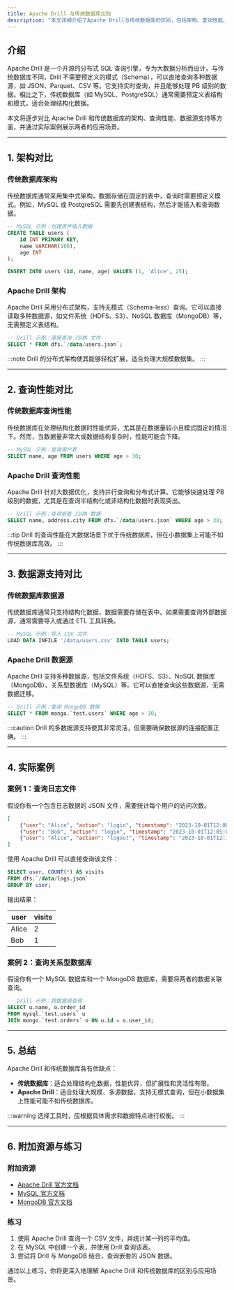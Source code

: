 ```yaml
---
title: Apache Drill 与传统数据库比较
description: "本文详细介绍了Apache Drill与传统数据库的区别，包括架构、查询性能、数据源支持等方面的对比，适合初学者了解两者的优缺点。"
---
```


## 介绍

Apache Drill 是一个开源的分布式 SQL 查询引擎，专为大数据分析而设计。与传统数据库不同，Drill 不需要预定义的模式（Schema），可以直接查询多种数据源，如 JSON、Parquet、CSV 等。它支持实时查询，并且能够处理 PB 级别的数据。相比之下，传统数据库（如 MySQL、PostgreSQL）通常需要预定义表结构和模式，适合处理结构化数据。

本文将逐步对比 Apache Drill 和传统数据库的架构、查询性能、数据源支持等方面，并通过实际案例展示两者的应用场景。

---

## 1. 架构对比

### 传统数据库架构

传统数据库通常采用集中式架构，数据存储在固定的表中，查询时需要预定义模式。例如，MySQL 或 PostgreSQL 需要先创建表结构，然后才能插入和查询数据。

```sql
-- MySQL 示例：创建表并插入数据
CREATE TABLE users (
    id INT PRIMARY KEY,
    name VARCHAR(100),
    age INT
);

INSERT INTO users (id, name, age) VALUES (1, 'Alice', 25);
```

### Apache Drill 架构

Apache Drill 采用分布式架构，支持无模式（Schema-less）查询。它可以直接读取多种数据源，如文件系统（HDFS、S3）、NoSQL 数据库（MongoDB）等，无需预定义表结构。

```sql
-- Drill 示例：直接查询 JSON 文件
SELECT * FROM dfs.`/data/users.json`;
```

:::note
Drill 的分布式架构使其能够轻松扩展，适合处理大规模数据集。
:::

---

## 2. 查询性能对比

### 传统数据库查询性能

传统数据库在处理结构化数据时性能优异，尤其是在数据量较小且模式固定的情况下。然而，当数据量非常大或数据结构复杂时，性能可能会下降。

```sql
-- MySQL 示例：查询用户表
SELECT name, age FROM users WHERE age > 30;
```

### Apache Drill 查询性能

Apache Drill 针对大数据优化，支持并行查询和分布式计算。它能够快速处理 PB 级别的数据，尤其是在查询半结构化或非结构化数据时表现突出。

```sql
-- Drill 示例：查询嵌套 JSON 数据
SELECT name, address.city FROM dfs.`/data/users.json` WHERE age > 30;
```

:::tip
Drill 的查询性能在大数据场景下优于传统数据库，但在小数据集上可能不如传统数据库高效。
:::

---

## 3. 数据源支持对比

### 传统数据库数据源

传统数据库通常只支持结构化数据，数据需要存储在表中。如果需要查询外部数据源，通常需要导入或通过 ETL 工具转换。

```sql
-- MySQL 示例：导入 CSV 文件
LOAD DATA INFILE '/data/users.csv' INTO TABLE users;
```

### Apache Drill 数据源

Apache Drill 支持多种数据源，包括文件系统（HDFS、S3）、NoSQL 数据库（MongoDB）、关系型数据库（MySQL）等。它可以直接查询这些数据源，无需数据迁移。

```sql
-- Drill 示例：查询 MongoDB 数据
SELECT * FROM mongo.`test.users` WHERE age > 30;
```

:::caution
Drill 的多数据源支持使其非常灵活，但需要确保数据源的连接配置正确。
:::

---

## 4. 实际案例

### 案例 1：查询日志文件

假设你有一个包含日志数据的 JSON 文件，需要统计每个用户的访问次数。

```json
[
    {"user": "Alice", "action": "login", "timestamp": "2023-10-01T12:00:00Z"},
    {"user": "Bob", "action": "login", "timestamp": "2023-10-01T12:05:00Z"},
    {"user": "Alice", "action": "logout", "timestamp": "2023-10-01T12:10:00Z"}
]
```

使用 Apache Drill 可以直接查询该文件：

```sql
SELECT user, COUNT(*) AS visits 
FROM dfs.`/data/logs.json` 
GROUP BY user;
```

输出结果：

| user  | visits |
|-------|--------|
| Alice | 2      |
| Bob   | 1      |

### 案例 2：查询关系型数据库

假设你有一个 MySQL 数据库和一个 MongoDB 数据库，需要将两者的数据关联查询。

```sql
-- Drill 示例：跨数据源查询
SELECT u.name, o.order_id 
FROM mysql.`test.users` u 
JOIN mongo.`test.orders` o ON u.id = o.user_id;
```

---

## 5. 总结

Apache Drill 和传统数据库各有优缺点：

- **传统数据库**：适合处理结构化数据，性能优异，但扩展性和灵活性有限。
- **Apache Drill**：适合处理大规模、多源数据，支持无模式查询，但在小数据集上性能可能不如传统数据库。

:::warning
选择工具时，应根据具体需求和数据特点进行权衡。
:::

---

## 6. 附加资源与练习

### 附加资源
- [Apache Drill 官方文档](https://drill.apache.org/docs/)
- [MySQL 官方文档](https://dev.mysql.com/doc/)
- [MongoDB 官方文档](https://www.mongodb.com/docs/)

### 练习
1. 使用 Apache Drill 查询一个 CSV 文件，并统计某一列的平均值。
2. 在 MySQL 中创建一个表，并使用 Drill 查询该表。
3. 尝试将 Drill 与 MongoDB 结合，查询嵌套的 JSON 数据。

通过以上练习，你将更深入地理解 Apache Drill 和传统数据库的区别与应用场景。